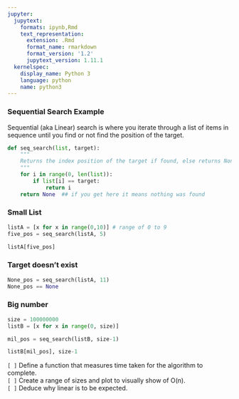 ```yaml
---
jupyter:
  jupytext:
    formats: ipynb,Rmd
    text_representation:
      extension: .Rmd
      format_name: rmarkdown
      format_version: '1.2'
      jupytext_version: 1.11.1
  kernelspec:
    display_name: Python 3
    language: python
    name: python3
---
```


### Sequential Search Example

Sequential (aka Linear) search is where you iterate through a list of items in sequence until you find or not find the position of the target.

```python
def seq_search(list, target):
    """
    Returns the index position of the target if found, else returns None
    """
    for i in range(0, len(list)):
        if list[i] == target:
            return i
    return None  ## if you get here it means nothing was found
```

### Small List

```python
listA = [x for x in range(0,10)] # range of 0 to 9
five_pos = seq_search(listA, 5)
```

```python
listA[five_pos]
```

### Target doesn't exist

```python
None_pos = seq_search(listA, 11)
None_pos == None
```

### Big number

```python
size = 100000000
listB = [x for x in range(0, size)]
```

```python
mil_pos = seq_search(listB, size-1)
```

```python
listB[mil_pos], size-1
```

`[ ]` Define a function that measures time taken for the algorithm to complete.  
`[ ]` Create a range of sizes and plot to visually show of O(n).  
`[ ]` Deduce why linear is to be expected.
